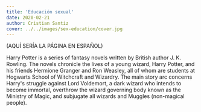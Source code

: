 ```yaml
---
title: 'Educación sexual'
date: 2020-02-21
author: Cristian Santiz
cover: ../../images/sex-education/cover.jpg
---
```


(AQUÍ SERÍA LA PÁGINA EN ESPAÑOL)

Harry Potter is a series of fantasy novels written by British author J. K. Rowling. The novels chronicle the lives of a young wizard, Harry Potter, and his friends Hermione Granger and Ron Weasley, all of whom are students at Hogwarts School of Witchcraft and Wizardry. The main story arc concerns Harry's struggle against Lord Voldemort, a dark wizard who intends to become immortal, overthrow the wizard governing body known as the Ministry of Magic, and subjugate all wizards and Muggles (non-magical people).